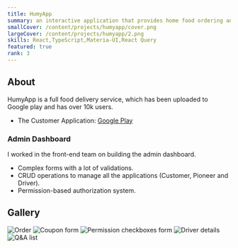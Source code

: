 ```yaml
---
title: HumyApp
summary: an interactive application that provides home food ordering and delivery services.
smallCover: /content/projects/humyapp/cover.png
largeCover: /content/projects/humyapp/2.png
skills: React,TypeScript,Materia-UI,React Query
featured: true
rank: 3
---
```


## About

HumyApp is a full food delivery service, which has been uploaded to Google play and has over 10k users.

- The Customer Application: [Google Play](https://play.google.com/store/apps/details?id=com.nbs.alphameal&hl=en&gl=US)

### Admin Dashboard

I worked in the front-end team on building the admin dashboard.

- Complex forms with a lot of validations.
- CRUD operations to manage all the applications (Customer, Pioneer and Driver).
- Permission-based authorization system.

## Gallery

<div className="grid gap-1 sm:grid-cols-2 [&_*]:m-0 [&_img]:object-cover">
  <Image src="3.png" alt="Order" linkClassName="row-span-2 h-full" />
  <Image src="4.png" alt="Coupon form" />
  <Image src="2.png" alt="Permission checkboxes form" />
  <Image src="5.png" alt="Driver details" />
  <Image src="1.png" alt="Q&A list" />
</div>
